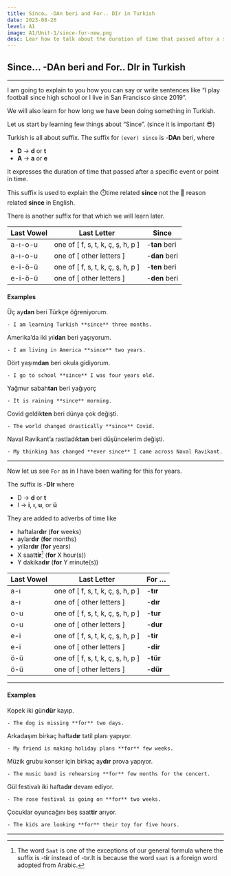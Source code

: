 ```yaml
---
title: Since… -DAn beri and For.. DIr in Turkish  
date: 2023-08-26
level: A1
image: A1/Unit-1/since-for-new.png 
desc: Lear how to talk about the duration of time that passed after a specific event or point in time in Turkish.
---
```


## Since… -DAn beri and For.. DIr in Turkish
---

I am going to explain to you how you can say or write sentences like “I play football since high school or I live in San Francisco since 2019”. 

We will also learn for how long we have been doing something in Turkish. 

Let us start by learning few things about “Since”. (since it is important 😎)

Turkish is all about suffix. The suffix for `(ever) since` is -**DAn** <span className="text-red-500 font-medium">beri</span>, where

- **D** → **d** or **t**
- **A** → **a** or **e**

It expresses the duration of time that passed after a specific event or point in time.

This suffix is used to explain the ⏱️<span className="text-blue-500">time related</span> **since** not the <span className="text-blue-500">🧠 reason related **since**</span> in English.

There is another suffix for that which we will learn later. 

| Last Vowel  | Last Letter | Since |
| --- | --- | --- |
| <span className="text-blue-500">a-ı-o-u</span> | one of [ <span className="text-cyan-500">f, s, t, k, ç, ş, h, p</span> ] | -**tan** <span className="text-red-500 font-medium">beri</span> |
| <span className="text-blue-500">a-ı-o-u</span> | one of [ <span className="text-cyan-500">other letters</span> ] | -**dan** <span className="text-red-500 font-medium">beri</span> |
| <span className="text-blue-500">e-i-ö-ü</span> | one of [ <span className="text-cyan-500">f, s, t, k, ç, ş, h, p</span> ] | -**ten** <span className="text-red-500 font-medium">beri</span> |
| <span className="text-blue-500">e-i-ö-ü</span> | one of [ <span className="text-cyan-500">other letters</span> ] | -**den** <span className="text-red-500 font-medium">beri</span> |

#### Examples

Üç ay**dan** <span className="text-red-500 font-medium">beri</span> Türkçe öğreniyorum.

    - I am learning Turkish **since** three months.


Amerika’da iki yıl**dan** <span className="text-red-500 font-medium">beri</span> yaşıyorum.

    - I am living in America **since** two years.


Dört yaşım**dan** <span className="text-red-500 font-medium">beri</span> okula gidiyorum.

    - I go to school **since** I was four years old.


Yağmur sabah**tan** <span className="text-red-500 font-medium">beri</span> yağıyorç

    - It is raining **since** morning.


Covid geldik**ten** <span className="text-red-500 font-medium">beri</span> dünya çok değişti.

    - The world changed drastically **since** Covid.


Naval Ravikant’a rastladık**tan** <span className="text-red-500 font-medium">beri</span> düşüncelerim değişti.

    - My thinking has changed **ever since** I came across Naval Ravikant.  

---


Now let us see `For` as in I have been waiting for this for years.

The suffix is -**DIr** where 

- D → **d** or **t**
- I →  **i**, **ı**, **u**, or **ü**

They are added to adverbs of time like

- <span className="text-green-400 font-semibold">hafta</span><span className="text-blue-900 font-semibold">lar</span>**dır** (**for** <span className="text-green-400 font-semibold">week</span><span className="text-blue-900 font-semibold">s</span>)
- <span className="text-green-400 font-semibold">ay</span><span className="text-blue-900 font-semibold">lar</span>**dır** (**for** <span className="text-green-400 font-semibold">month</span><span className="text-blue-900 font-semibold">s</span>)
- <span className="text-green-400 font-semibold">yıl</span><span className="text-blue-900 font-semibold">lar</span>**dır** (**for** <span className="text-green-400 font-semibold">year</span><span className="text-blue-900 font-semibold">s</span>)
- <span className="text-blue-900 font-semibold">X</span> <span className="text-green-400 font-semibold">saat</span>**tir**[^1] (**for** <span className="text-blue-900 font-semibold">X</span> <span className="text-green-400 font-semibold">hour</span><span className="text-blue-900 font-semibold">(s)</span>)
- <span className="text-blue-900 font-semibold">Y</span> <span className="text-green-400 font-semibold">dakika</span>**dır** (**for** <span className="text-blue-900 font-semibold">Y</span> <span className="text-green-400 font-semibold">minute</span><span className="text-blue-900 font-semibold">(s)</span>)

| Last Vowel | Last Letter | For … |
| --- | --- | --- |
| <span className="text-blue-500 font-semibold">a-ı</span> | one of [ <span className="text-cyan-500">f, s, t, k, ç, ş, h, p</span> ] | -**tır** |
| <span className="text-blue-500 font-semibold">a-ı</span> | one of [ <span className="text-cyan-500">other letters</span> ] | -**dır** |
| <span className="text-blue-500 font-semibold">o-u</span> | one of [ <span className="text-cyan-500">f, s, t, k, ç, ş, h, p</span> ] | -**tur** |
| <span className="text-blue-500 font-semibold">o-u</span> | one of [ <span className="text-cyan-500">other letters</span> ] | -**dur** |
| <span className="text-blue-500 font-semibold">e-i</span> | one of [ <span className="text-cyan-500">f, s, t, k, ç, ş, h, p</span> ] | -**tir** |
| <span className="text-blue-500 font-semibold">e-i</span> | one of [ <span className="text-cyan-500">other letters</span> ] | -**dir** |
| <span className="text-blue-500 font-semibold">ö-ü</span> | one of [ <span className="text-cyan-500">f, s, t, k, ç, ş, h, p</span> ] | -**tür** |
| <span className="text-blue-500 font-semibold">ö-ü</span> | one of [ <span className="text-cyan-500">other letters</span> ] | -**dür** |

---

#### Examples

Kopek iki gün**dür** kayıp.

    - The dog is missing **for** two days.

Arkadaşım birkaç hafta**dır** tatil planı yapıyor.

    - My friend is making holiday plans **for** few weeks.

Müzik grubu konser için birkaç ay**dır** prova yapıyor.

    - The music band is rehearsing **for** few months for the concert.

Gül festivalı iki hafta**dır** devam ediyor.

    - The rose festival is going on **for** two weeks.

Çocuklar oyuncağını beş saat**tir** arıyor.

    - The kids are looking **for** their toy for five hours.
    


---

[^1]: The word `Saat` is one of the exceptions of our general formula where the suffix is -t**i**r instead of -t**ı**r.It is because the word `saat` is a foreign word adopted from Arabic.
